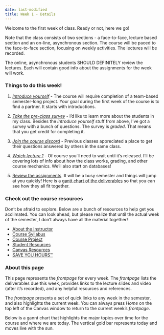 ```yaml
---
date: last-modified
title: Week 1 - Details
---
```


<p class="lead">Welcome to the first week of class.  Ready or not, here we go!</p>

Note that the class consists of two sections - a face-to-face, lecture based section and an on-line, asynchronous section.
The course will be paced to the face-to-face section, focusing on weekly activities.  The lectures will be recorded.

The online, asynchronous students SHOULD DEFINITELY review the lectures. Each will contain good info about the assignments for the week will work.

### Things to do this week!

1. *[Introduce yourself](https://virginiacommonwealth.instructure.com/courses/113813/assignments/1072356){target="_blank"}* - The course will require completion of a team-based semester-long project. Your goal during the first week of the course is to find a partner. It starts with introductions.

1. *[Take the pre-class survey](https://virginiacommonwealth.instructure.com/courses/113813/quizzes/216510){target="blank"}* - I'd like to learn more about the students in my class. Besides the *introduce yourself* stuff from above, I've got a survey with a bunch of questions.
The survey is *graded*. That means that you get credit for completing it.

1. *[Join the course discord](https://virginiacommonwealth.instructure.com/courses/113813/pages/resource-course-discord){target="_blank"}* - Previous
classes appreciated a place to get their questions answered by others in the same class.

1. *[Watch lecture 1](https://virginiacommonwealth.instructure.com/courses/113813/pages/lecture-1-video-2){target="_blank"}* - Of course you'll need to wait until it's released. I'll be covering lots of info about how the class works, grading, and other course mechanics. We'll also start on databases!

2. [Review the assignments](https://virginiacommonwealth.instructure.com/courses/113813/assignments){target="_blank"}. It will be a busy semester and things will jump at you quickly! Here is a [gantt chart of the deliverables](https://lowkeylabs.github.io/cmsc408-course-admin/sp2025/detailed-gantt.html){target="_blank"} so that you can see how they all fit together.

### Check out the course resources

Don't be afraid to explore. Below are a bunch of resources to help get you acclimated. You can look ahead, but please realize that 
until the actual week of the semester, I don't always have all the material together!

<ul class="kl_large_link_grid">
<li><a href="https://virginiacommonwealth.instructure.com/courses/113813/pages/resource-course-instructor">About the Instructor</a></li>
<li><a href="https://virginiacommonwealth.instructure.com/courses/113813/assignments/syllabus">Course Syllabus</a></li>
<li><a href="https://virginiacommonwealth.instructure.com/courses/113813/pages/resource-course-project">Course Project</a></li>
<li><a href="https://virginiacommonwealth.instructure.com/courses/113813/pages/resource-student-resources">Student Resources</a></li>
<li><a href="https://virginiacommonwealth.instructure.com/courses/113813/pages/resource-canvas-resources)">Canvas Resources</a></li>
<li><a href="https://virginiacommonwealth.instructure.com/courses/113813/pages/resource-save-you-hours)">SAVE YOU HOURS&trade;</a></li>
</ul>

### About this page

This page represents the *frontpage* for every week. The *frontpage* lists the deliverables due this week, provides links
to the lecture slides and video (after it's recorded), and any helpful resources and references.

The *frontpage* presents a set of quick links to any week in the semester, and also highlights the current week. You can always
press *Home* on the top left of the Canvas window to return to the current week's *frontpage*.

Below is a gannt chart that highlights the major topics over time for the course and where we are today. The vertical gold bar
represents today and moves live with the sun.
